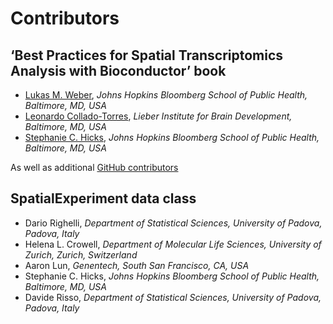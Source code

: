 # Contributors {#sec-contributors}

## 'Best Practices for Spatial Transcriptomics Analysis with Bioconductor' book

- [Lukas M. Weber](https://lmweber.org/), *Johns Hopkins Bloomberg School of Public Health, Baltimore, MD, USA*
- [Leonardo Collado-Torres](https://lcolladotor.github.io/), *Lieber Institute for Brain Development, Baltimore, MD, USA*
- [Stephanie C. Hicks](https://www.stephaniehicks.com/), *Johns Hopkins Bloomberg School of Public Health, Baltimore, MD, USA*

As well as additional [GitHub contributors](https://github.com/lmweber/BestPracticesST/graphs/contributors)


## SpatialExperiment data class

- Dario Righelli, *Department of Statistical Sciences, University of Padova, Padova, Italy*
- Helena L. Crowell, *Department of Molecular Life Sciences, University of Zurich, Zurich, Switzerland*
- Aaron Lun, *Genentech, South San Francisco, CA, USA*
- Stephanie C. Hicks, *Johns Hopkins Bloomberg School of Public Health, Baltimore, MD, USA*
- Davide Risso, *Department of Statistical Sciences, University of Padova, Padova, Italy*

